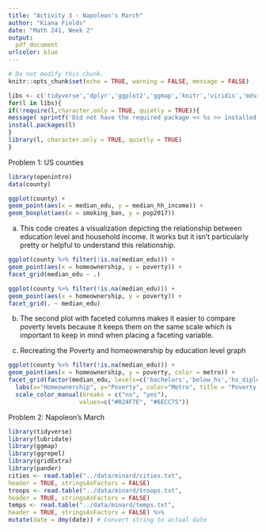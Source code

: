 ```yaml
---
title: "Activity 3 - Napoleon's March"
author: "Kiana Fields"
date: "Math 241, Week 2"
output:
  pdf_document
urlcolor: blue
---
```


```r
# Do not modify this chunk.
knitr::opts_chunk$set(echo = TRUE, warning = FALSE, message = FALSE)


```

```r
libs <- c('tidyverse','dplyr','ggplot2','ggmap','knitr','viridis','mdsr')
for(l in libs){
if(!require(l,character.only = TRUE, quietly = TRUE)){
message( sprintf('Did not have the required package << %s >> installed. Downloading now ... ',l))
install.packages(l)
}
library(l, character.only = TRUE, quietly = TRUE)
}
```

Problem 1: US counties

```r
library(openintro)
data(county)

ggplot(county) +
geom_point(aes(x = median_edu, y = median_hh_income)) +
geom_boxplot(aes(x = smoking_ban, y = pop2017))
```


a) This code creates a visualization depicting the relationship between education level and household income. It works but it isn't particularly pretty or helpful to understand this relationship.



```r
ggplot(county %>% filter(!is.na(median_edu))) +
geom_point(aes(x = homeownership, y = poverty)) +
facet_grid(median_edu ~ .)
```

```r
ggplot(county %>% filter(!is.na(median_edu))) +
geom_point(aes(x = homeownership, y = poverty)) +
facet_grid(. ~ median_edu)
```

b) The second plot with faceted columns makes it easier to compare poverty levels because it keeps them on the same scale which is important to keep in mind when placing a faceting variable.

c) Recreating the Poverty and homeownership by education level graph
```r
ggplot(county %>% filter(!is.na(median_edu))) +
geom_point(aes(x = homeownership, y = poverty, color = metro)) +
facet_grid(factor(median_edu, levels=c('bachelors','below_hs','hs_diploma','some_college')) ~ .) +
  labs(x="Homeownership", y="Poverty", color="Metro", title = "Poverty and homewnership by education level") +
  scale_color_manual(breaks = c("no", "yes"), 
                    values=c("#024F7E", "#6ECC75"))

```

Problem 2: Napoleon’s March

```r
library(tidyverse)
library(lubridate)
library(ggmap)
library(ggrepel)
library(gridExtra)
library(pander)
cities <- read.table("../data/minard/cities.txt",
header = TRUE, stringsAsFactors = FALSE)
troops <- read.table("../data/minard/troops.txt",
header = TRUE, stringsAsFactors = FALSE)
temps <- read.table("../data/minard/temps.txt",
header = TRUE, stringsAsFactors = FALSE) %>%
mutate(date = dmy(date)) # Convert string to actual date
```

